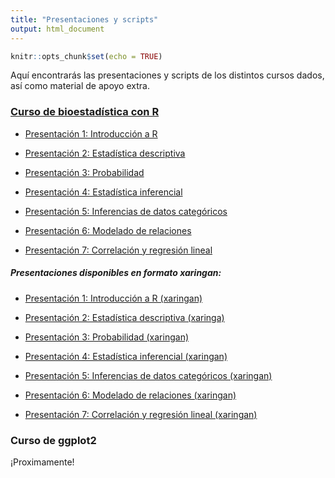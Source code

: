 ```yaml
---
title: "Presentaciones y scripts"
output: html_document
---
```


```r
knitr::opts_chunk$set(echo = TRUE)
```


Aquí encontrarás las presentaciones y scripts de los distintos cursos dados, así como material de apoyo extra.

### [Curso de bioestadística con R](https://imalejandrorg.github.io/Curso_R_basico/Curso_R_basico/docs/index.html)

- [Presentación 1: Introducción a R](https://imalejandrorg.github.io/Curso_R_basico/presentaciones/Clase-01/clase-01.html#1)

- [Presentación 2: Estadística descriptiva](https://imalejandrorg.github.io/Curso_R_basico/presentaciones/Clase-02/clase-02.html#1)

- [Presentación 3: Probabilidad](https://imalejandrorg.github.io/Curso_R_basico/presentaciones/Clase-03/clase-03.html#1)

- [Presentación 4: Estadística inferencial](https://imalejandrorg.github.io/Curso_R_basico/presentaciones/Clase-04/clase-04.html#1)

- [Presentación 5: Inferencias de datos categóricos](https://imalejandrorg.github.io/Curso_R_basico/presentaciones/Clase-05/clase-05.html#1)

- [Presentación 6: Modelado de relaciones](https://imalejandrorg.github.io/Curso_R_basico/presentaciones/Clase-06/clase-06.html#1)

- [Presentación 7: Correlación y regresión lineal](https://imalejandrorg.github.io/Curso_R_basico/presentaciones/Clase-07/clase-07.html#1)



##### Presentaciones disponibles en formato **xaringan:**

- [Presentación 1: Introducción a R (xaringan)](https://imalejandrorg.github.io/Curso_R_basico/presentaciones/Clase-01/clase-01-xaringan.html#1)

- [Presentación 2: Estadística descriptiva (xaringa)](https://imalejandrorg.github.io/Curso_R_basico/presentaciones/Clase-02/clase-02-xaringan.html#1)

- [Presentación 3: Probabilidad (xaringan)](https://imalejandrorg.github.io/Curso_R_basico/presentaciones/Clase-03/clase-03-xaringan.html#1)

- [Presentación 4: Estadística inferencial (xaringan)](https://imalejandrorg.github.io/Curso_R_basico/presentaciones/Clase-04/clase-04-xaringan.html#1)

- [Presentación 5: Inferencias de datos categóricos (xaringan)](https://imalejandrorg.github.io/Curso_R_basico/presentaciones/Clase-05/clase-05-xaringan.html#1)

- [Presentación 6: Modelado de relaciones (xaringan)](https://imalejandrorg.github.io/Curso_R_basico/presentaciones/Clase-06/clase-06-xaringan.html#1)

- [Presentación 7: Correlación y regresión lineal (xaringan)](https://imalejandrorg.github.io/Curso_R_basico/presentaciones/Clase-07/clase-07-xaringan.html#1)

### Curso de ggplot2

¡Proximamente!